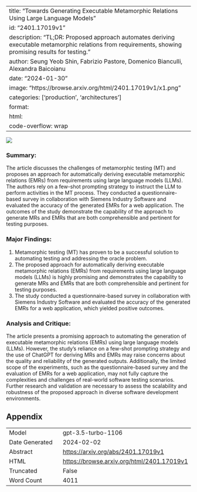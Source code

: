 
---
title: "Towards Generating Executable Metamorphic Relations Using Large Language Models"
id: "2401.17019v1"
description: "TL;DR: Proposed approach automates deriving executable metamorphic relations from requirements, showing promising results for testing."
author: Seung Yeob Shin, Fabrizio Pastore, Domenico Bianculli, Alexandra Baicoianu
date: "2024-01-30"
image: "https://browse.arxiv.org/html/2401.17019v1/x1.png"
categories: ['production', 'architectures']
format:
  html:
    code-overflow: wrap
---

![](https://browse.arxiv.org/html/2401.17019v1/x1.png)

### Summary:
The article discusses the challenges of metamorphic testing (MT) and proposes an approach for automatically deriving executable metamorphic relations (EMRs) from requirements using large language models (LLMs). The authors rely on a few-shot prompting strategy to instruct the LLM to perform activities in the MT process. They conducted a questionnaire-based survey in collaboration with Siemens Industry Software and evaluated the accuracy of the generated EMRs for a web application. The outcomes of the study demonstrate the capability of the approach to generate MRs and EMRs that are both comprehensible and pertinent for testing purposes.

### Major Findings:
1. Metamorphic testing (MT) has proven to be a successful solution to automating testing and addressing the oracle problem.
2. The proposed approach for automatically deriving executable metamorphic relations (EMRs) from requirements using large language models (LLMs) is highly promising and demonstrates the capability to generate MRs and EMRs that are both comprehensible and pertinent for testing purposes.
3. The study conducted a questionnaire-based survey in collaboration with Siemens Industry Software and evaluated the accuracy of the generated EMRs for a web application, which yielded positive outcomes.

### Analysis and Critique:
The article presents a promising approach to automating the generation of executable metamorphic relations (EMRs) using large language models (LLMs). However, the study's reliance on a few-shot prompting strategy and the use of ChatGPT for deriving MRs and EMRs may raise concerns about the quality and reliability of the generated outputs. Additionally, the limited scope of the experiments, such as the questionnaire-based survey and the evaluation of EMRs for a web application, may not fully capture the complexities and challenges of real-world software testing scenarios. Further research and validation are necessary to assess the scalability and robustness of the proposed approach in diverse software development environments.

## Appendix

|          |          |
|----------|----------|
| Model     | gpt-3.5-turbo-1106       |
| Date Generated     | 2024-02-02       |
| Abstract | [https://arxiv.org/abs/2401.17019v1](https://arxiv.org/abs/2401.17019v1)        |
| HTML     | [https://browse.arxiv.org/html/2401.17019v1](https://browse.arxiv.org/html/2401.17019v1)       |
| Truncated       | False       |
| Word Count       | 4011       |
